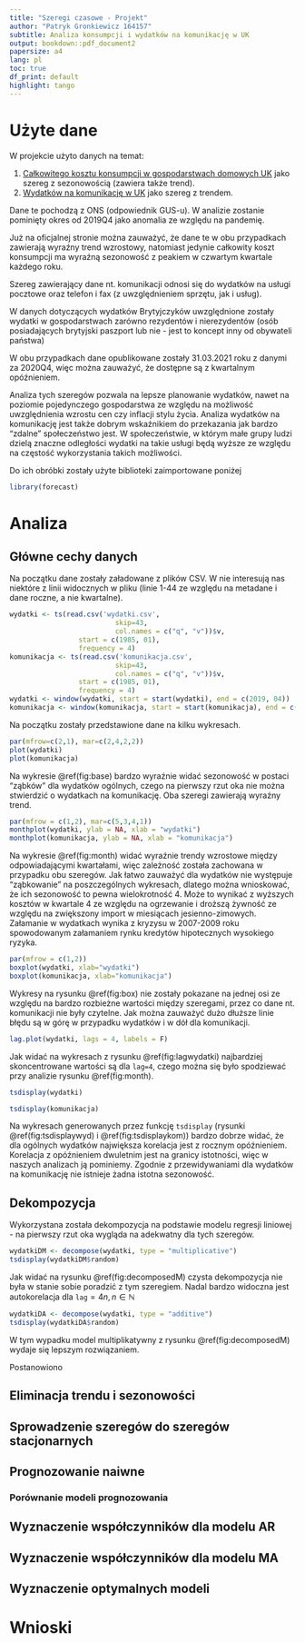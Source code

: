 ```yaml
---
title: "Szeregi czasowe - Projekt"
author: "Patryk Gronkiewicz 164157"
subtitle: Analiza konsumpcji i wydatków na komunikację w UK
output: bookdown::pdf_document2
papersize: a4
lang: pl
toc: true
df_print: default
highlight: tango
---
```


# Użyte dane

W projekcie użyto danych na temat:

1.  [Całkowitego kosztu konsumpcji w gospodarstwach domowych
    UK](https://www.ons.gov.uk/economy/nationalaccounts/satelliteaccounts/timeseries/abqi/ct)
    jako szereg z sezonowością (zawiera także trend).
2.  [Wydatków na komunikację w
    UK](https://www.ons.gov.uk/economy/nationalaccounts/satelliteaccounts/timeseries/zawv/ct)
    jako szereg z trendem.

Dane te pochodzą z ONS (odpowiednik GUS-u). W analizie zostanie pominięty okres
od 2019Q4 jako anomalia ze względu na pandemię.

Już na oficjalnej stronie można zauważyć, że dane te w obu przypadkach zawierają
wyraźny trend wzrostowy, natomiast jedynie całkowity koszt konsumpcji ma wyraźną
sezonowość z peakiem w czwartym kwartale każdego roku.

Szereg zawierający dane nt. komunikacji odnosi się do wydatków na usługi
pocztowe oraz telefon i fax (z uwzględnieniem sprzętu, jak i usług).

W danych dotyczących wydatków Brytyjczyków uwzględnione zostały wydatki w
gospodarstwach zarówno rezydentów i nierezydentów (osób posiadających brytyjski
paszport lub nie - jest to koncept inny od obywateli państwa)

W obu przypadkach dane opublikowane zostały 31.03.2021 roku z danymi za 2020Q4,
więc można zauważyć, że dostępne są z kwartalnym opóźnieniem.

Analiza tych szeregów pozwala na lepsze planowanie wydatków, nawet na poziomie
pojedynczego gospodarstwa ze względu na możliwość uwzględnienia wzrostu cen czy
inflacji stylu życia. Analiza wydatków na komunikację jest także dobrym
wskaźnikiem do przekazania jak bardzo "zdalne" społeczeństwo jest. W
społeczeństwie, w którym małe grupy ludzi dzielą znaczne odległości wydatki na
takie usługi będą wyższe ze względu na częstość wykorzystania takich możliwości.

Do ich obróbki zostały użyte biblioteki zaimportowane poniżej

```r
library(forecast)
```

# Analiza

## Główne cechy danych

Na początku dane zostały załadowane z plików CSV. W nie interesują nas niektóre
z linii widocznych w pliku (linie 1-44 ze względu na metadane i dane roczne, a
nie kwartalne).

```r
wydatki <- ts(read.csv('wydatki.csv',
                          skip=43,
                          col.names = c("q", "v"))$v,
                 start = c(1985, 01),
                 frequency = 4)
komunikacja <- ts(read.csv('komunikacja.csv',
                          skip=43,
                          col.names = c("q", "v"))$v,
                 start = c(1985, 01),
                 frequency = 4)
wydatki <- window(wydatki, start = start(wydatki), end = c(2019, 04))
komunikacja <- window(komunikacja, start = start(komunikacja), end = c(2019, 04))
```

Na początku zostały przedstawione dane na kilku wykresach.

```r
par(mfrow=c(2,1), mar=c(2,4,2,2))
plot(wydatki)
plot(komunikacja)
```

Na wykresie \@ref(fig:base) bardzo wyraźnie widać sezonowość w postaci "ząbków"
dla wydatków ogólnych, czego na pierwszy rzut oka nie można stwierdzić o
wydatkach na komunikację. Oba szeregi zawierają wyraźny trend.

```r
par(mfrow = c(1,2), mar=c(5,3,4,1))
monthplot(wydatki, ylab = NA, xlab = "wydatki")
monthplot(komunikacja, ylab = NA, xlab = "komunikacja")
```

Na wykresie \@ref(fig:month) widać wyraźnie trendy wzrostowe między
odpowiadającymi kwartałami, więc zależność została zachowana w przypadku obu
szeregów. Jak łatwo zauważyć dla wydatków nie występuje "ząbkowanie" na
poszczególnych wykresach, dlatego można wnioskować, że ich sezonowość to pewna
wielokrotność 4. Może to wynikać z wyższych kosztów w kwartale 4 ze względu na
ogrzewanie i droższą żywność ze względu na zwiększony import w miesiącach
jesienno-zimowych. Załamanie w wydatkach wynika z kryzysu w 2007-2009 roku
spowodowanym załamaniem rynku kredytów hipotecznych wysokiego ryzyka.

```r
par(mfrow = c(1,2))
boxplot(wydatki, xlab="wydatki")
boxplot(komunikacja, xlab="komunikacja")
```

Wykresy na rysunku \@ref(fig:box) nie zostały pokazane na jednej osi ze względu
na bardzo rozbieżne wartości między szeregami, przez co dane nt. komunikacji nie
były czytelne. Jak można zauważyć dużo dłuższe linie błędu są w górę w przypadku
wydatków i w dół dla komunikacji.

```r
lag.plot(wydatki, lags = 4, labels = F)
```

Jak widać na wykresach z rysunku \@ref(fig:lagwydatki) najbardziej
skoncentrowane wartości są dla `lag=4`, czego można się było spodziewać przy
analizie rysunku \@ref(fig:month).

```r
tsdisplay(wydatki)
```

```r
tsdisplay(komunikacja)
```

Na wykresach generowanych przez funkcję `tsdisplay` (rysunki
\@ref(fig:tsdisplaywyd) i \@ref(fig:tsdisplaykom)) bardzo dobrze widać, że dla
ogólnych wydatków największa korelacja jest z rocznym opóźnieniem. Korelacja z
opóźnieniem dwuletnim jest na granicy istotności, więc w naszych analizach ją
pominiemy. Zgodnie z przewidywaniami dla wydatków na komunikację nie istnieje
żadna istotna sezonowość.

## Dekompozycja

Wykorzystana została dekompozycja na podstawie modelu regresji liniowej - na
pierwszy rzut oka wygląda na adekwatny dla tych szeregów.

```r
wydatkiDM <- decompose(wydatki, type = "multiplicative")
tsdisplay(wydatkiDM$random)
```

Jak widać na rysunku \@ref(fig:decomposedM) czysta dekompozycja nie była w
stanie sobie poradzić z tym szeregiem. Nadal bardzo widoczna jest autokorelacja
dla $\texttt{lag}=4n,n\in \mathbb{N}$

```r
wydatkiDA <- decompose(wydatki, type = "additive")
tsdisplay(wydatkiDA$random)
```

W tym wypadku model multiplikatywny z rysunku \@ref(fig:decomposedM) wydaje się lepszym
rozwiązaniem.

Postanowiono 

## Eliminacja trendu i sezonowości

## Sprowadzenie szeregów do szeregów stacjonarnych

## Prognozowanie naiwne

### Porównanie modeli prognozowania

## Wyznaczenie współczynników dla modelu AR

## Wyznaczenie współczynników dla modelu MA

## Wyznaczenie optymalnych modeli

# Wnioski
